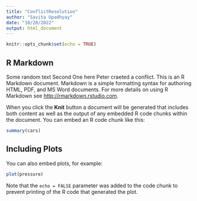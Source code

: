 ```yaml
---
title: "ConflictResolution"
author: "Savita Upadhyay"
date: "10/20/2022"
output: html_document
---
```


```r
knitr::opts_chunk$set(echo = TRUE)
```

## R Markdown
Some random text Second One here Peter craeted a conflict. 
This is an R Markdown document. Markdown is a simple formatting syntax for authoring HTML, PDF, and MS Word documents. For more details on using R Markdown see <http://rmarkdown.rstudio.com>.

When you click the **Knit** button a document will be generated that includes both content as well as the output of any embedded R code chunks within the document. You can embed an R code chunk like this:

```r
summary(cars)

```

## Including Plots

You can also embed plots, for example:

```r
plot(pressure)
```

Note that the `echo = FALSE` parameter was added to the code chunk to prevent printing of the R code that generated the plot.
